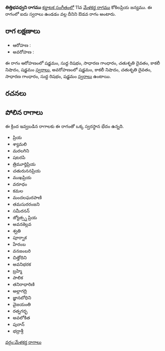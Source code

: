 {{Infobox ragam
	| name          	= తిత్తిభవధ్వని
	| synonym	    	= 
	| mela          	= 
	| chakra        	= 
	| janaka        	= 
	| type          	= ఔడవ
	| arohanam      	= {{svaraC|S|R1|G2|D2|N3|S'}} 
	| avarohanam    	= {{svaraC|S'|N3|D2|G2|R1|S}}
	| jeeva         	=
	| chhaya        	=
	| nyasa         	=
	| vishesha      	= 
	| equivalent  		= 
}}
{{కర్ణాటక సంగీత రాగాలు}}
'''తిత్తిభవధ్వని రాగము''' [[కర్ణాటక సంగీతం]]లో 11వ [[మేళకర్త రాగము]] కోకిలప్రియ జన్యము.  ఈ రాగంలో ఐదు స్వరాలు ఉండడం వల్ల దీనిని ఔడవ రాగం అంటారు.


==రాగ లక్షణాలు==


* ఆరోహణ : {{svaraC|S|R1|G2|D2|N3|S'}} 
* అవరోహణ : {{svaraC|S'|N3|D2|G2|R1|S}}

ఈ రాగం ఆరోహణంలో షడ్జమం, సుద్ద రిషభం, సాధారణ గాంధారం, చతుశృతి దైవతం, కాకలీ నిషాదం, షడ్జమం [[స్వరాలు]], అవరోహణంలో షడ్జమం, కాకలీ నిషాదం, చతుశృతి దైవతం, సాధారణ గాంధారం, సుద్ద రిషభం, షడ్జమం [[స్వరాలు]] ఉంటాయి.

==రచనలు==



==పోలిన రాగాలు==
ఈ క్రింద ఇవ్వబడిన రాగాలకు ఈ రాగంతో ఒక్క స్వరస్థాన భేదం ఉన్నది.
* ప్రియ
* శ్యామలి
* మరలగిని
* షటరపి
* త్రిమూర్తిప్రియ
* చతురుననప్రియ
* ముఖప్రియ
* వరూధం
* కమల
* మందలఘరపాణి
* తమసురరంజని
* సమీరనన్
* జ్యోత్స్న ప్రియ
* అవనకెల్లవ
* శ్వతి
* పూర్నాక
* హేరంబ
* వనజంబరి
* చిత్తోదిని
* అవనిభరక
* బ్రహ్మి
* పాలిక
* తనిరాధారిణి
* అల్లాగద్రి
* జ్ఞానబోధిని
* వైజయంతి
* రత్నగర్భ
* అవలోకిత
* పురాన్
* భద్రాశ్రీ



[[వర్గం:మేళకర్త రాగాలు]]